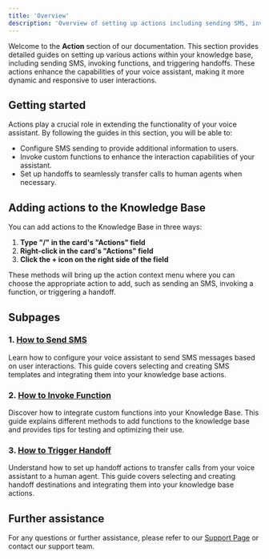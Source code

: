 ```yaml
---
title: 'Overview'
description: 'Overview of setting up actions including sending SMS, invoking functions, and triggering handoffs'
---
```


Welcome to the **Action** section of our documentation. This section provides detailed guides on setting up various actions within your knowledge base, including sending SMS, invoking functions, and triggering handoffs. These actions enhance the capabilities of your voice assistant, making it more dynamic and responsive to user interactions.

## Getting started

Actions play a crucial role in extending the functionality of your voice assistant. By following the guides in this section, you will be able to:
- Configure SMS sending to provide additional information to users.
- Invoke custom functions to enhance the interaction capabilities of your assistant.
- Set up handoffs to seamlessly transfer calls to human agents when necessary.

## Adding actions to the Knowledge Base

You can add actions to the Knowledge Base in three ways:

1. **Type "/" in the card's "Actions" field**
2. **Right-click in the card's "Actions" field**
3. **Click the **+** icon on the right side of the field**

These methods will bring up the action context menu where you can choose the appropriate action to add, such as sending an SMS, invoking a function, or triggering a handoff.

## Subpages

### 1. [How to Send SMS](./send-sms)
Learn how to configure your voice assistant to send SMS messages based on user interactions. This guide covers selecting and creating SMS templates and integrating them into your knowledge base actions.

### 2. [How to Invoke Function](./function-call)
Discover how to integrate custom functions into your Knowledge Base. This guide explains different methods to add functions to the knowledge base and provides tips for testing and optimizing their use.

### 3. [How to Trigger Handoff](./handoff)
Understand how to set up handoff actions to transfer calls from your voice assistant to a human agent. This guide covers selecting and creating handoff destinations and integrating them into your knowledge base actions.

## Further assistance
For any questions or further assistance, please refer to our [Support Page](/troubleshoot/support-guide) or contact our support team.
